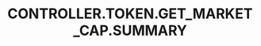 ---
title: 'CONTROLLER.TOKEN.GET_MARKET_CAP.SUMMARY'
openapi: '/en/api-reference/openapi-en.json GET /token/{chain}/{tokenAddress}/marketData'
---